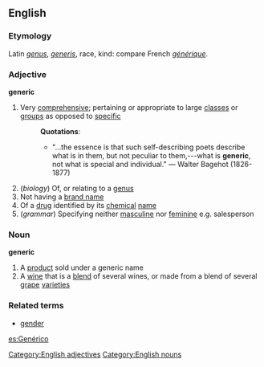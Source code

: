 ==English==
{{Wikipedia}}
===Etymology===
Latin ''[[genus]]'', ''[[generis]]'', race, kind: compare French ''[[générique]]''.
===Adjective===
'''generic'''
#Very [[comprehensive]]; pertaining or appropriate to large [[class]]es or [[group]]s as opposed to [[specific]]
#:'''Quotations''':
#:*"...the essence is that such self-describing poets describe what is in them, but not peculiar to them,---what is '''generic''', not what is special and individual." &mdash; Walter Bagehot (1826-1877)
#(''biology'') Of, or relating to a [[genus]]
#Not having a [[brand name]]
#Of a [[drug]] identified by its [[chemical]] [[name]]
#(''grammar'') Specifying neither [[masculine]] nor [[feminine]] e.g. salesperson
===Noun===
'''generic'''
#A [[product]] sold under a generic name
#A [[wine]] that is a [[blend]] of several wines, or made from a blend of several [[grape]] [[varieties]]
[[Category:English adjectives]]
[[Category:English nouns]]
===Related terms===
*[[gender]]
[[es:Genérico]]